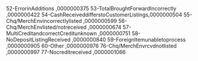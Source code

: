 52-ErrorinAdditions                     ,0000000375
53-TotalBroughtForwardIncorrectly       ,0000000422
54-CashReceiveddifferstoCustomerListings,0000000504
55-Chq/MerchEnvincorrectlylisted        ,0000000599
56-Chq/MerchEnvlisted/notreceived       ,0000000674
57-MultiCreditandcorrectCreditunknown   ,0000000751
58-NoDepositListingReceived             ,0000000840
59-ForeignItemunabletoprocess           ,0000000905
60-Other                                ,0000000976
76-Chq/MerchEnvrcvdnotlisted            ,0000000997
77-Nocreditreceived                     ,0000001066
